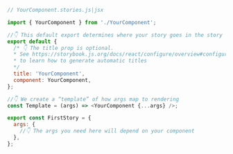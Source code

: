 ```js
// YourComponent.stories.js|jsx

import { YourComponent } from './YourComponent';

//👇 This default export determines where your story goes in the story list
export default {
  /* 👇 The title prop is optional.
  * See https://storybook.js.org/docs/react/configure/overview#configure-story-loading
  * to learn how to generate automatic titles
  */
  title: 'YourComponent',
  component: YourComponent,
};

//👇 We create a “template” of how args map to rendering
const Template = (args) => <YourComponent {...args} />;

export const FirstStory = {
  args: {
    //👇 The args you need here will depend on your component
  },
};
```
